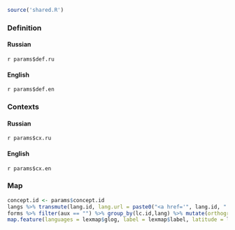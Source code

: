 ```r
source('shared.R')
```

### Definition {.tabset}
#### Russian
`r params$def.ru`

#### English
`r params$def.en`

### Contexts {.tabset}
#### Russian
`r params$cx.ru`

#### English
`r params$cx.en`

### Map
```r
concept.id <- params$concept.id
langs %>% transmute(lang.id, lang.url = paste0("<a href='", lang.id, ".html' target = '_blank'>",lang.name,"</a>")) -> langurls
forms %>% filter(aux == "") %>% group_by(lc.id,lang) %>% mutate(orthographic = paste(orthographic, collapse="; "), phonemic = paste(phonemic, collapse="; "), ipa = paste(ipa, collapse="; ")) %>% slice(1) %>% ungroup() %>% group_by(lex.id,lang) %>% mutate(orthographic = paste(orthographic, collapse=", "), phonemic = paste(phonemic, collapse=", "), ipa = paste(ipa, collapse=", ")) %>% slice(1) %>% ungroup() %>% filter(lc.id == concept.id) %>% transmute(lang = lang, glog = pull(filter(langs, lang.id == lang), lang.glog), lat = pull(filter(langs, lang.id == lang), latitude), long = pull(filter(langs, lang.id == lang), longitude), label = paste0(orthographic, " / ", phonemic, " / ", ipa), popup = pull(filter(langurls, lang.id == lang), lang.url), affil = pull(filter(langs, lang.id == lang), group)) -> lexmap
map.feature(languages = lexmap$glog, label = lexmap$label, latitude = lexmap$lat, longitude = lexmap$long, popup = lexmap$popup, features = lexmap$affil, label.hide = FALSE)
```